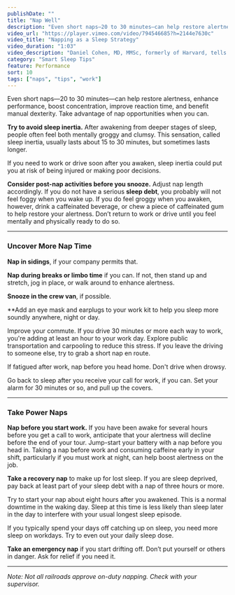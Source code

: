 ```yaml
---
publishDate: ""
title: "Nap Well"
description: "Even short naps—20 to 30 minutes—can help restore alertness, enhance performance, boost concentration, improve reaction time, and benefit manual dexterity."
video_url: "https://player.vimeo.com/video/794546685?h=2144e7630c"
video_title: "Napping as a Sleep Strategy"
video_duration: "1:03"
video_description: "Daniel Cohen, MD, MMSc, formerly of Harvard, tells how to make naps part of your sleep plans."
category: "Smart Sleep Tips"
feature: Performance
sort: 10
tags: ["naps", "tips", "work"]
---
```


Even short naps—20 to 30 minutes—can help restore alertness, enhance performance, boost concentration, improve reaction time, and benefit manual dexterity. Take advantage of nap opportunities when you can.

**Try to avoid sleep inertia.** After awakening from deeper stages of sleep, people often feel both mentally groggy and clumsy. This sensation, called sleep inertia, usually lasts about 15 to 30 minutes, but sometimes lasts longer.

If you need to work or drive soon after you awaken, sleep inertia could put you at risk of being injured or making poor decisions.

**Consider post-nap activities before you snooze.** Adjust nap length accordingly. If you do not have a serious **sleep debt**, you probably will not feel foggy when you wake up. If you do feel groggy when you awaken, however, drink a caffeinated beverage, or chew a piece of caffeinated gum to help restore your alertness. Don’t return to work or drive until you feel mentally and physically ready to do so.

---

### Uncover More Nap Time
**Nap in sidings**, if your company permits that.

**Nap during breaks or limbo time** if you can. If not, then stand up and stretch, jog in place, or walk around to enhance alertness.

**Snooze in the crew van**, if possible.

**Add an eye mask and earplugs to your work kit to help you sleep more soundly anywhere, night or day.

Improve your commute. If you drive 30 minutes or more each way to work, you're adding at least an hour to your work day. Explore public transportation and carpooling to reduce this stress. If you leave the driving to someone else, try to grab a short nap en route.

If fatigued after work, nap before you head home. Don't drive when drowsy.

Go back to sleep after you receive your call for work, if you can. Set your alarm for 30 minutes or so, and pull up the covers.


---

### Take Power Naps

**Nap before you start work.** If you have been awake for several hours before you get a call to work, anticipate that your alertness will decline before the end of your tour. Jump-start your battery with a nap before you head in. Taking a nap before work and consuming caffeine early in your shift, particularly if you must work at night, can help boost alertness on the job.

**Take a recovery nap** to make up for lost sleep. If you are sleep deprived, pay back at least part of your sleep debt with a nap of three hours or more.

Try to start your nap about eight hours after you awakened. This is a normal downtime in the waking day. Sleep at this time is less likely than sleep later in the day to interfere with your usual longest sleep episode.

If you typically spend your days off catching up on sleep, you need more sleep on workdays. Try to even out your daily sleep dose.

**Take an emergency nap** if you start drifting off. Don’t put yourself or others in danger. Ask for relief if you need it.

---
_Note: Not all railroads approve on-duty napping. Check with your supervisor._